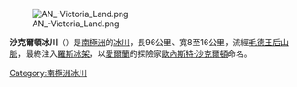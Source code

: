 [[Image:AN_-Victoria_Land.png|thumb]]

{{coord|84|35|S|176|20|W|display=title}}

'''沙克爾頓冰川'''（{{lang-en|Shackleton Glacier}}）是[[南極洲|南極洲]]的[[冰川|冰川]]，長96公里、寬8至16公里，流經[[毛德王后山脈|毛德王后山脈]]，最終注入[[羅斯冰架|羅斯冰架]]，以[[愛爾蘭|愛爾蘭]]的探險家[[歐內斯特·沙克爾頓|歐內斯特·沙克爾頓]]命名。

{{DEFAULTSORT:Shackleton Glacier}}
[[Category:南極洲冰川|Category:南極洲冰川]]


{{DufekCoast-geo-stub}}